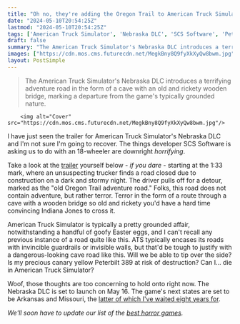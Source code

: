 ```yaml
---
title: "Oh no, they're adding the Oregon Trail to American Truck Simulator and I think it's a horror game now"
date: "2024-05-10T20:54:25Z"
lastmod: "2024-05-10T20:54:25Z"
tags: ['American Truck Simulator', 'Nebraska DLC', 'SCS Software', 'Peterbilt 389']
draft: false
summary: "The American Truck Simulator's Nebraska DLC introduces a terrifying adventure road in the form of a cave with an old and rickety wooden bridge, marking a departure from the game's typically grounded nature."
images: ["https://cdn.mos.cms.futurecdn.net/MegkBny8Q9fyXkXyQw8bwm.jpg"]
layout: PostSimple
---
```

> The American Truck Simulator's Nebraska DLC introduces a terrifying adventure road in the form of a cave with an old and rickety wooden bridge, marking a departure from the game's typically grounded nature.


        <img alt="Cover" src="https://cdn.mos.cms.futurecdn.net/MegkBny8Q9fyXkXyQw8bwm.jpg"/>
        
I have just seen the trailer for American Truck Simulator's Nebraska DLC and I'm not sure I'm going to recover. The things developer SCS Software is asking us to do with an 18-wheeler are downright *horrifying*.

Take a look at the [trailer](https://www.youtube.com/watch?v=njlmN8Xnl0A) yourself below - *if you dare* - starting at the 1:33 mark, where an unsuspecting trucker finds a road closed due to construction on a dark and stormy night. The driver pulls off for a detour, marked as the "old Oregon Trail adventure road." Folks, this road does not contain adventure, but rather terror. Terror in the form of a route through a cave with a wooden bridge so old and rickety you'd have a hard time convincing Indiana Jones to cross it. 

American Truck Simulator is typically a pretty grounded affair, notwithstanding a handful of goofy Easter eggs, and I can't recall any previous instance of a road quite like this. ATS typically encases its roads with invincible guardrails or invisible walls, but that'd be tough to justify with a dangerous-looking cave road like this. Will we be able to tip over the side? Is my precious canary yellow Peterbilt 389 at risk of destruction? Can I… die in American Truck Simulator?

Woof, those thoughts are too concerning to hold onto right now. The Nebraska DLC is set to launch on May 16. The game's next states are set to be Arkansas and Missouri, the [latter of which I've waited eight years for](https://www.gamesradar.com/ive-waited-8-years-and-now-theyre-finally-putting-my-hometown-in-american-truck-simulator/).

*We'll soon have to update our list of the *[<em>best horror games</em>](https://www.gamesradar.com/best-horror-games/)*.* 
        